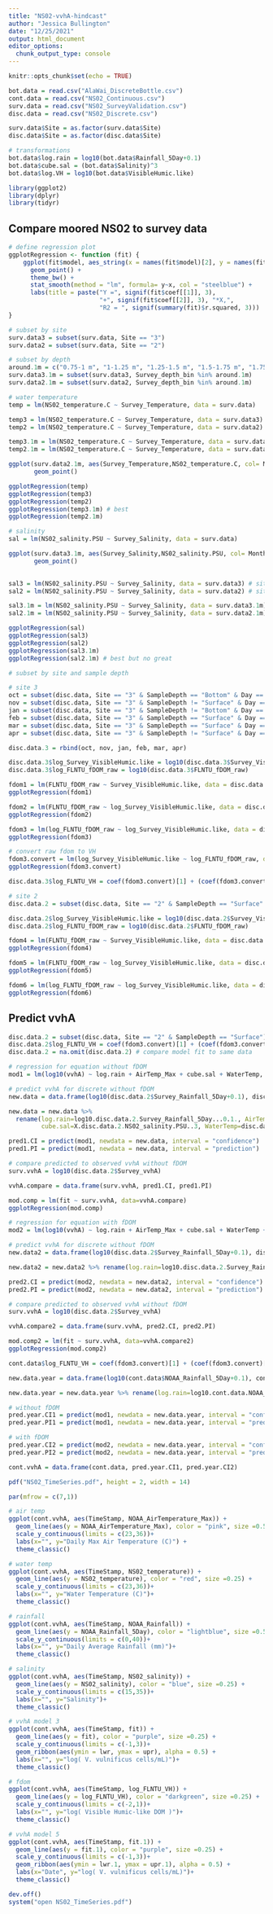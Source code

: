 ```yaml
---
title: "NS02-vvhA-hindcast"
author: "Jessica Bullington"
date: "12/25/2021"
output: html_document
editor_options: 
  chunk_output_type: console
---
```


```r
knitr::opts_chunk$set(echo = TRUE)
```


```r
bot.data = read.csv("AlaWai_DiscreteBottle.csv")
cont.data = read.csv("NS02_Continuous.csv")
surv.data = read.csv("NS02_SurveyValidation.csv")
disc.data = read.csv("NS02_Discrete.csv")

surv.data$Site = as.factor(surv.data$Site)
disc.data$Site = as.factor(disc.data$Site)

# transformations
bot.data$log.rain = log10(bot.data$Rainfall_5Day+0.1)
bot.data$cube.sal = (bot.data$Salinity)^3
bot.data$log.VH = log10(bot.data$VisibleHumic.like)

```


```r
library(ggplot2)
library(dplyr) 
library(tidyr)
```

## Compare moored NS02 to survey data 

```r
# define regression plot
ggplotRegression <- function (fit) {
    ggplot(fit$model, aes_string(x = names(fit$model)[2], y = names(fit$model)[1])) + 
      geom_point() +
      theme_bw() +
      stat_smooth(method = "lm", formula= y~x, col = "steelblue") +
      labs(title = paste("Y =", signif(fit$coef[[1]], 3),
                         "+", signif(fit$coef[[2]], 3), "*X,",
                         "R2 = ", signif(summary(fit)$r.squared, 3)))
}

# subset by site
surv.data3 = subset(surv.data, Site == "3")
surv.data2 = subset(surv.data, Site == "2")

# subset by depth
around.1m = c("0.75-1 m", "1-1.25 m", "1.25-1.5 m", "1.5-1.75 m", "1.75-2 m")
surv.data3.1m = subset(surv.data3, Survey_depth_bin %in% around.1m)
surv.data2.1m = subset(surv.data2, Survey_depth_bin %in% around.1m)

# water temperature
temp = lm(NS02_temperature.C ~ Survey_Temperature, data = surv.data)

temp3 = lm(NS02_temperature.C ~ Survey_Temperature, data = surv.data3) # site 3
temp2 = lm(NS02_temperature.C ~ Survey_Temperature, data = surv.data2) # site 2

temp3.1m = lm(NS02_temperature.C ~ Survey_Temperature, data = surv.data3.1m) # site 3 at ~ 1m
temp2.1m = lm(NS02_temperature.C ~ Survey_Temperature, data = surv.data2.1m) # site 2 at ~ 1m

ggplot(surv.data2.1m, aes(Survey_Temperature,NS02_temperature.C, col= Month)) +
       geom_point()

ggplotRegression(temp)
ggplotRegression(temp3)
ggplotRegression(temp2)
ggplotRegression(temp3.1m) # best
ggplotRegression(temp2.1m)

# salinity
sal = lm(NS02_salinity.PSU ~ Survey_Salinity, data = surv.data)

ggplot(surv.data3.1m, aes(Survey_Salinity,NS02_salinity.PSU, col= Month)) +
       geom_point()
       

sal3 = lm(NS02_salinity.PSU ~ Survey_Salinity, data = surv.data3) # site 3
sal2 = lm(NS02_salinity.PSU ~ Survey_Salinity, data = surv.data2) # site 2

sal3.1m = lm(NS02_salinity.PSU ~ Survey_Salinity, data = surv.data3.1m) # site 3 at ~ 1m
sal2.1m = lm(NS02_salinity.PSU ~ Survey_Salinity, data = surv.data2.1m) # site 2 at ~ 1m

ggplotRegression(sal)
ggplotRegression(sal3)
ggplotRegression(sal2)
ggplotRegression(sal3.1m)
ggplotRegression(sal2.1m) # best but no great

```


```r
# subset by site and sample depth

# site 3
oct = subset(disc.data, Site == "3" & SampleDepth == "Bottom" & Day == "10/20/18")
nov = subset(disc.data, Site == "3" & SampleDepth != "Surface" & Day == "11/29/18")
jan = subset(disc.data, Site == "3" & SampleDepth != "Bottom" & Day == "1/20/19")
feb = subset(disc.data, Site == "3" & SampleDepth == "Surface" & Day == "2/18/19")
mar = subset(disc.data, Site == "3" & SampleDepth == "Surface" & Day == "3/22/19")
apr = subset(disc.data, Site == "3" & SampleDepth != "Surface" & Day == "4/20/19")

disc.data.3 = rbind(oct, nov, jan, feb, mar, apr)

disc.data.3$log_Survey_VisibleHumic.like = log10(disc.data.3$Survey_VisibleHumic.like)
disc.data.3$log_FLNTU_fDOM_raw = log10(disc.data.3$FLNTU_fDOM_raw)

fdom1 = lm(FLNTU_fDOM_raw ~ Survey_VisibleHumic.like, data = disc.data.3)
ggplotRegression(fdom1) 

fdom2 = lm(FLNTU_fDOM_raw ~ log_Survey_VisibleHumic.like, data = disc.data.3)
ggplotRegression(fdom2) 

fdom3 = lm(log_FLNTU_fDOM_raw ~ log_Survey_VisibleHumic.like, data = disc.data.3) # best
ggplotRegression(fdom3) 

# convert raw fdom to VH
fdom3.convert = lm(log_Survey_VisibleHumic.like ~ log_FLNTU_fDOM_raw, data = disc.data.3) 
ggplotRegression(fdom3.convert) 

disc.data.3$log_FLNTU_VH = coef(fdom3.convert)[1] + (coef(fdom3.convert)[2]*log10(disc.data.3$FLNTU_fDOM_raw))

# site 2
disc.data.2 = subset(disc.data, Site == "2" & SampleDepth == "Surface" & Day != "10/21/18")

disc.data.2$log_Survey_VisibleHumic.like = log10(disc.data.2$Survey_VisibleHumic.like)
disc.data.2$log_FLNTU_fDOM_raw = log10(disc.data.2$FLNTU_fDOM_raw)

fdom4 = lm(FLNTU_fDOM_raw ~ Survey_VisibleHumic.like, data = disc.data.2)
ggplotRegression(fdom4) 

fdom5 = lm(FLNTU_fDOM_raw ~ log_Survey_VisibleHumic.like, data = disc.data.2)
ggplotRegression(fdom5) 

fdom6 = lm(log_FLNTU_fDOM_raw ~ log_Survey_VisibleHumic.like, data = disc.data.2)
ggplotRegression(fdom6) 

```

## Predict vvhA

```r
disc.data.2 = subset(disc.data, Site == "2" & SampleDepth == "Surface") 
disc.data.2$log_FLNTU_VH = coef(fdom3.convert)[1] + (coef(fdom3.convert)[2]*log10(disc.data.2$FLNTU_fDOM_raw))
disc.data.2 = na.omit(disc.data.2) # compare model fit to same data

# regression for equation without fDOM
mod1 = lm(log10(vvhA) ~ log.rain + AirTemp_Max + cube.sal + WaterTemp, data = bot.data) 

# predict vvhA for discrete without fDOM
new.data = data.frame(log10(disc.data.2$Survey_Rainfall_5Day+0.1), disc.data.2$Survey_AirTemp_Max, (disc.data.2$NS02_salinity.PSU)^3, disc.data.2$NS02_temperature.C)

new.data = new.data %>%
  rename(log.rain=log10.disc.data.2.Survey_Rainfall_5Day...0.1., AirTemp_Max=disc.data.2.Survey_AirTemp_Max,
         cube.sal=X.disc.data.2.NS02_salinity.PSU..3, WaterTemp=disc.data.2.NS02_temperature.C)

pred1.CI = predict(mod1, newdata = new.data, interval = "confidence")
pred1.PI = predict(mod1, newdata = new.data, interval = "prediction")

# compare predicted to observed vvhA without fDOM
surv.vvhA = log10(disc.data.2$Survey_vvhA)

vvhA.compare = data.frame(surv.vvhA, pred1.CI, pred1.PI)

mod.comp = lm(fit ~ surv.vvhA, data=vvhA.compare)
ggplotRegression(mod.comp) 

# regression for equation with fDOM
mod2 = lm(log10(vvhA) ~ log.rain + AirTemp_Max + cube.sal + WaterTemp + log.VH, data = bot.data) 

# predict vvhA for discrete without fDOM
new.data2 = data.frame(log10(disc.data.2$Survey_Rainfall_5Day+0.1), disc.data.2$Survey_AirTemp_Max, (disc.data.2$NS02_salinity.PSU)^3, disc.data.2$NS02_temperature.C, disc.data.2$log_FLNTU_VH)

new.data2 = new.data2 %>% rename(log.rain=log10.disc.data.2.Survey_Rainfall_5Day...0.1., AirTemp_Max=disc.data.2.Survey_AirTemp_Max, cube.sal=X.disc.data.2.NS02_salinity.PSU..3, WaterTemp=disc.data.2.NS02_temperature.C, log.VH=disc.data.2.log_FLNTU_VH)

pred2.CI = predict(mod2, newdata = new.data2, interval = "confidence")
pred2.PI = predict(mod2, newdata = new.data2, interval = "prediction")

# compare predicted to observed vvhA without fDOM
surv.vvhA = log10(disc.data.2$Survey_vvhA)

vvhA.compare2 = data.frame(surv.vvhA, pred2.CI, pred2.PI)

mod.comp2 = lm(fit ~ surv.vvhA, data=vvhA.compare2)
ggplotRegression(mod.comp2) 

```


```r
cont.data$log_FLNTU_VH = coef(fdom3.convert)[1] + (coef(fdom3.convert)[2]*log10(cont.data$FLNTU_fDOM_raw))

new.data.year = data.frame(log10(cont.data$NOAA_Rainfall_5Day+0.1), cont.data$NOAA_AirTemperature_Max, (cont.data$NS02_salinity)^3, cont.data$NS02_temperature, cont.data$log_FLNTU_VH)

new.data.year = new.data.year %>% rename(log.rain=log10.cont.data.NOAA_Rainfall_5Day...0.1., AirTemp_Max=cont.data.NOAA_AirTemperature_Max, cube.sal=X.cont.data.NS02_salinity..3, WaterTemp=cont.data.NS02_temperature, log.VH=cont.data.log_FLNTU_VH)

# without fDOM
pred.year.CI1 = predict(mod1, newdata = new.data.year, interval = "confidence")
pred.year.PI1 = predict(mod1, newdata = new.data.year, interval = "prediction")

# with fDOM
pred.year.CI2 = predict(mod2, newdata = new.data.year, interval = "confidence")
pred.year.PI2 = predict(mod2, newdata = new.data.year, interval = "prediction")

cont.vvhA = data.frame(cont.data, pred.year.CI1, pred.year.CI2)

```


```r

pdf("NS02_TimeSeries.pdf", height = 2, width = 14)

par(mfrow = c(7,1))

# air temp
ggplot(cont.vvhA, aes(TimeStamp, NOAA_AirTemperature_Max)) +
  geom_line(aes(y = NOAA_AirTemperature_Max), color = "pink", size =0.5) +
  scale_y_continuous(limits = c(23,36))+
  labs(x="", y="Daily Max Air Temperature (C)") +
  theme_classic()

# water temp
ggplot(cont.vvhA, aes(TimeStamp, NS02_temperature)) +
  geom_line(aes(y = NS02_temperature), color = "red", size =0.25) +
  scale_y_continuous(limits = c(23,36))+
  labs(x="", y="Water Temperature (C)")+
  theme_classic()

# rainfall
ggplot(cont.vvhA, aes(TimeStamp, NOAA_Rainfall)) +
  geom_line(aes(y = NOAA_Rainfall_5Day), color = "lightblue", size =0.5) +
  scale_y_continuous(limits = c(0,40))+
  labs(x="", y="Daily Average Rainfall (mm)")+
  theme_classic()

# salinity
ggplot(cont.vvhA, aes(TimeStamp, NS02_salinity)) +
  geom_line(aes(y = NS02_salinity), color = "blue", size =0.25) +
  scale_y_continuous(limits = c(15,35))+
  labs(x="", y="Salinity")+
  theme_classic()

# vvhA model 3
ggplot(cont.vvhA, aes(TimeStamp, fit)) +
  geom_line(aes(y = fit), color = "purple", size =0.25) +
  scale_y_continuous(limits = c(-1,3))+
  geom_ribbon(aes(ymin = lwr, ymax = upr), alpha = 0.5) +
  labs(x="", y="log( V. vulnificus cells/mL)")+
  theme_classic()

# fdom
ggplot(cont.vvhA, aes(TimeStamp, log_FLNTU_VH)) +
  geom_line(aes(y = log_FLNTU_VH), color = "darkgreen", size =0.25) +
  scale_y_continuous(limits = c(-2,1))+
  labs(x="", y="log( Visible Humic-like DOM )")+
  theme_classic()

# vvhA model 5
ggplot(cont.vvhA, aes(TimeStamp, fit.1)) +
  geom_line(aes(y = fit.1), color = "purple", size =0.25) +
  scale_y_continuous(limits = c(-1,3))+
  geom_ribbon(aes(ymin = lwr.1, ymax = upr.1), alpha = 0.5) +
  labs(x="Date", y="log( V. vulnificus cells/mL)")+
  theme_classic()

dev.off()
system("open NS02_TimeSeries.pdf")

```

